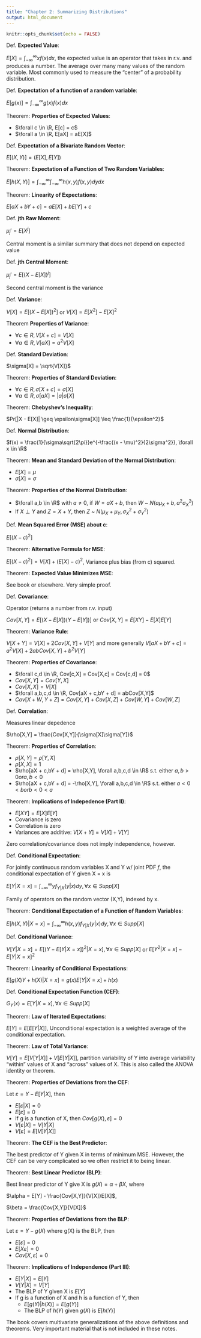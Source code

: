 ---
title: "Chapter 2: Summarizing Distributions"
output: html_document
---

```{r setup, include=FALSE}
knitr::opts_chunk$set(echo = FALSE)
```

Def. __Expected Value__:

$E[X] = \int_{-\infty}^{\infty}xf(x)dx$, the expected value is an operator that takes in r.v. and produces a number. The average over many many values of the random variable. Most commonly used to measure the "center" of a probability distribution.


Def. __Expectation of a function of a random variable__:

$E[g(x)] = \int_{-\infty}^{\infty}g(x)f(x)dx$


Theorem: __Properties of Expected Values__:

* $\forall c \in \R, E[c] = c$
* $\forall a \in \R, E[aX] = aE[X]$


Def. __Expectation of a Bivariate Random Vector__:

$E[(X,Y)] = (E[X],E[Y])$

Theorem: __Expectation of a Function of Two Random Variables__:

$E[h(X,Y)] = \int_{-\infty}^{\infty}\int_{-\infty}^{\infty}h(x,y)f(x,y)dydx$


Theorem: __Linearity of Expectations__:

$E[aX + bY + c] = aE[X] + bE[Y] + c$


Def. __jth Raw Moment__:

$\mu_j' = E[X^j]$

Central moment is a similar summary that does not depend on expected value

Def. __jth Central Moment__:

$\mu_j' = E[(X - E[X])^j]$

Second central moment is the variance

Def. __Variance__:

$V[X] = E[(X - E[X])^2]$ or
$V[X] = E[X^2] - E[X]^2$


Theorem __Properties of Variance__:

* $\forall c \in R, V[X + c] = V[X]$
* $\forall a \in R, V[aX] = a^2V[X]$

Def. __Standard Deviation__:

$\sigma[X] = \sqrt{V[X]}$

Theorem: __Properties of Standard Deviation__:

* $\forall c \in R, \sigma[X + c] = \sigma[X]$
* $\forall a \in R, \sigma[aX] = |a|\sigma[X]$

Theorem: __Chebyshev's Inequality__:

$Pr[|X - E[X]| \geq \epsilon\sigma[X]] \leq \frac{1}{\epsilon^2}$

Def. __Normal Distribution__:

$f(x) = \frac{1}{\sigma\sqrt{2\pi}}e^{-\frac{(x - \mu)^2}{2\sigma^2}}, \forall x \in \R$

Theorem: __Mean and Standard Deviation of the Normal Distribution__:

* $E[X] = \mu$
* $\sigma[X] = \sigma$

Theorem: __Properties of the Normal Distribution__:

* $\forall a,b \in \R$ with $a \neq 0$, if $W = aX + b$, then $W$ ~ $N(a\mu_X + b, a^2\sigma_X^2)$
* If $X \perp Y$ and $Z = X + Y$, then $Z$ ~ $N(\mu_X + \mu_Y,\sigma_X^2 + \sigma_Y^2)$

Def. __Mean Squared Error (MSE) about c__:

$E[(X - c)^2]$

Theorem: __Alternative Formula for MSE__:

$E[(X - c)^2] = V[X] + (E[X] - c)^2$, Variance plus bias (from c) squared.

Theorem: __Expected Value Minimizes MSE__:

See book or elsewhere. Very simple proof.

Def. __Covariance__:

Operator (returns a number from r.v. input)

$Cov[X,Y] = E[(X - E[X])(Y - E[Y])]$ or $Cov[X,Y] = E[XY] - E[X]E[Y]$

Theorem: __Variance Rule__:

$V[X + Y] = V[X] + 2Cov[X,Y] + V[Y]$ and more generally $V[aX + bY + c] = a^2V[X] + 2abCov[X,Y] + b^2V[Y]$

Theorem: __Properties of Covariance__:

* $\forall c,d \in \R, Cov[c,X] = Cov[X,c] = Cov[c,d] = 0$
* $Cov[X,Y] = Cov[Y,X]$
* $Cov[X,X] = V[X]$
* $\forall a,b,c,d \in \R, Cov[aX + c,bY + d] = abCov[X,Y]$
* $Cov[X + W,Y + Z] = Cov[X,Y] + Cov[X,Z] + Cov[W,Y] + Cov[W,Z]$

Def. __Correlation__:

Measures linear depedence 

$\rho[X,Y] = \frac{Cov[X,Y]}{\sigma[X]\sigma[Y]}$

Theorem: __Properties of Correlation__:

* $\rho[X,Y] = \rho[Y,X]$
* $\rho[X,X] = 1$
* $\rho[aX + c,bY + d] = \rho[X,Y], \forall a,b,c,d \in \R$ s.t. either $a,b > 0 or a,b < 0$
* $\rho[aX + c,bY + d] = -\rho[X,Y], \forall a,b,c,d \in \R$ s.t. either $a < 0 < b or b < 0 < a$

Theorem: __Implications of Indepedence (Part II)__:

* $E[XY] = E[X]E[Y]$
* Covariance is zero
* Correlation is zero
* Variances are additive: $V[X + Y] = V[X] + V[Y]$

Zero correlation/covariance does not imply independence, however.


Def. __Conditional Expectation__:

For jointly continuous random variables X and Y w/ joint PDF $f$, the conditional expectation of Y given X = x is

$E[Y|X = x] = \int_{-\infty}^{\infty}yf_{Y|X}(y|x)dy, \forall x \in Supp[X]$

Family of operators on the random vector (X,Y), indexed by x.

Theorem: __Conditional Expectation of a Function of Random Variables__:

$E[h(X,Y)|X = x] = \int_{-\infty}^{\infty}h(x,y)f_{Y|X}(y|x)dy, \forall x \in Supp[X]$


Def. __Conditional Variance__:

$V[Y|X = x] = E[(Y - E[Y|X = x])^2|X=x], \forall x \in Supp[X]$ or $E[Y^2|X = x] - E[Y|X = x]^2$


Theorem: __Linearity of Conditional Expectations__:

$E[g(X)Y+h(X)|X = x] = g(x)E[Y|X = x] + h(x)$


Def. __Conditional Expectation Function (CEF)__:

$G_Y(x) = E[Y|X = x], \forall x \in Supp[X]$


Theorem: __Law of Iterated Expectations__:

$E[Y] = E[E[Y|X]]$, Unconditional expectation is a weighted average of the conditional expectation.


Theorem: __Law of Total Variance__:

$V[Y] = E[V[Y|X]] + V[E[Y|X]]$, partition variability of Y into average variability "within" values of X and "across" values of X. This is also called the ANOVA identity or theorem.


Theorem: __Properties of Deviations from the CEF__:

Let $\varepsilon = Y - E[Y|X]$, then

* $E[\varepsilon|X] = 0$
* $E[\varepsilon] = 0$
* If g is a function of X, then $Cov[g(X),\varepsilon] = 0$
* $V[\varepsilon|X] = V[Y|X]$
* $V[\varepsilon] = E[V[Y|X]]$

Theorem: __The CEF is the Best Predictor__:

The best predictor of Y given X in terms of minimum MSE. However, the CEF can be very complicated so we often restrict it to being linear.

Theorem: __Best Linear Predictor (BLP)__:

Best linear predictor of Y give X is $g(X) = \alpha + \beta X$, where 

$\alpha = E[Y] - \frac{Cov[X,Y]}{V[X]}E[X]$,

$\beta = \frac{Cov[X,Y]}{V[X]}$


Theorem: __Properties of Deviations from the BLP__:

Let $\varepsilon = Y - g(X)$ where g(X) is the BLP, then


* $E[\varepsilon] = 0$
* $E[X\varepsilon] = 0$
* $Cov[X,\varepsilon] = 0$


Theorem: __Implications of Independence (Part III)__:

* $E[Y|X] = E[Y]$
* $V[Y|X] = V[Y]$
* The BLP of Y given X is $E[Y]$
* If g is a function of X and h is a function of Y, then
    + $E[g(Y)|h(X)] = E[g(Y)]$
    + The BLP of $h(Y)$ given $g(X)$ is $E[h(Y)]$
    
  
The book covers multivariate generalizations of the above definitions and theorems. Very important material that is not included in these notes.


